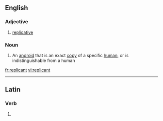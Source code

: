 ==English==

===Adjective===
{{en-adj}}

# [[replicative]]

===Noun===
{{en-noun}}

# {{science fiction}} An [[android]] that is an exact [[copy]] of a specific [[human]], or is indistinguishable from a human

[[fr:replicant]]
[[vi:replicant]]

----
==Latin==

===Verb===
{{la-verb-form|replicant}}

# {{conjugation of|replico|replicō|3|p|pres|act|ind|lang=la}}
{{count page|[[Wiktionary:Page count]]}}
{{rfc-auto}}